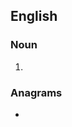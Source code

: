==English==

===Noun===
{{head|en|noun form}}

# {{plural of|en|latrine}}

===Anagrams===
* {{anagrams|en|a=aeilnrst|Latiners|art lines|entrails|larnites|ratlines|retinals|slantier|trainels|trenails}}